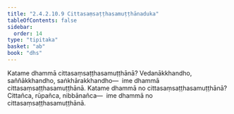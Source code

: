 ```yaml
---
title: "2.4.2.10.9 Cittasaṃsaṭṭhasamuṭṭhānaduka"
tableOfContents: false
sidebar:
  order: 14
type: "tipitaka"
basket: "ab"
book: "dhs"
---
```



<DynamicBreadcrumb />

<Division number="1541" book="dhs" bookNo="29" page="288">

<Paragraph number="2252" book="dhs">
Katame dhammā cittasaṃsaṭṭhasamuṭṭhānā? Vedanākkhandho, saññākkhandho, saṅkhārakkhandho—  ime dhammā cittasaṃsaṭṭhasamuṭṭhānā.
</Paragraph>

</Division>
<Division number="1542" book="dhs" bookNo="29" page="288">

<Paragraph number="2253" book="dhs">
Katame dhammā no cittasaṃsaṭṭhasamuṭṭhānā? Cittañca, rūpañca, nibbānañca—  ime dhammā no cittasaṃsaṭṭhasamuṭṭhānā.
</Paragraph>
</Division>